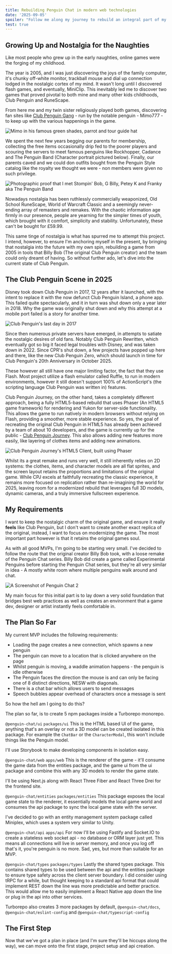```yaml
---
title: Rebuilding Penguin Chat in modern web technologies
date: '2025-09-05'
spoiler: "Follow me along my journey to rebuild an integral part of my childhood in modern web technologies!"
test: true
---
```


## Growing Up and Nostalgia for the Naughties

Like most people who grew up in the early naughties, online games were the forging of my childhood.

The year is 2005, and I was just discovering the joys of the family computer, it's chunky off-white monitor, trackball mouse and dial up connection lodged in the nostalgic cortex of my mind. It wasn't long until I discovered flash games, and eventually, MiniClip. This inevitably led me to discover two games that proved pivotal to both mine and many other kids childhoods, Club Penguin and RuneScape.

From here me and my twin sister religiously played both games, discovering fan sites like [Club Penguin Gang](http://www.clubpenguingang.com/) - run by the notable penguin - Mimo777 - to keep up with the various happenings in the game. 

![Mimo in his famous green shades, parrot and tour guide hat](./mimo777.png)

We spent the next few years begging our parents for membership, collecting the free items occasionally drip fed to the poorer players and scouring the servers to meet famous penguins like Rockhopper, Cadance and The Penguin Band (Character portrait pictured below). Finally, our parents caved and we could don outfits bought from the Penguin Style catalog like the royalty we thought we were - non members were given no such privilege.

![Photographic proof that I met Stompin' Bob, G Billy, Petey K and Franky aka The Penguin Band](./my_dude.png)

Nowadays nostalgia has been ruthlessly commercially weaponized, Old School RuneScape, World of Warcraft Classic and a seemingly never-ending array of remasters and remakes. With the chaotic information age firmly in our presence, people are yearning for the simpler times of youth, which brought with it comfort, simplicity and stability. Unfortunately, these can't be bought for £59.99. 

This same tinge of nostalgia is what has spurred me to attempt this project. I intend, however, to ensure I'm anchoring myself in the present, by bringing that nostalgia into the future with my own spin, rebuilding a game from 2005 in tools that Billy Bob (The original Club Penguin creator) and the team could only dreamt of having. So without further ado, let's dive into the current state of Club Penguin.

## The Club Penguin Scene in 2025

Disney took down Club Penguin in 2017, 12 years after it launched, with the intent to replace it with the now defunct Club Penguin Island, a phone app. This failed quite spectacularly, and it in turn was shut down only a year later in 2018. Why the game was originally shut down and why this attempt at a mobile port failed is a story for another time.

![Club Penguin's last day in 2017](./last_day_2.png)

Since then numerous private servers have emerged, in attempts to satiate the nostalgic desires of old fans. Notably Club Penguin Rewritten, which eventually got so big it faced legal troubles with Disney, and was taken down in 2022. Since CPR's shut down, a few projects have popped up here and there, like the new Club Penguin Zero, which should launch in time for Club Penguin's 20th Anniversary in October 2025. 

These however all still have one major limiting factor, the fact that they use Flash. Most project utilize a flash emulator called Ruffle, to run in modern environments, however it still doesn't support 100% of ActionScript's (the scripting language Club Penguin was written in) features.

Club Penguin Journey, on the other hand, takes a completely different approach, being a fully HTML5-based rebuild that uses Phaser (An HTML5 game framework) for rendering and Yukon for server-side functionality. This allows the game to run natively in modern browsers without relying on Flash, providing a smoother, more stable experience. So yes, the goal of recreating the original Club Penguin in HTML5 has already been achieved by a team of about 10 developers, and the game is currently up for the public - [Club Penguin Journey](https://www.cpjourney.net/). This also allows adding new features more easily, like layering of clothes items and adding new animations.

![Club Penguin Journey's HTML5 Client, built using Phaser](./cpj.png)

Whilst its a great remake and runs very well, it still inherently relies on 2D systems: the clothes, items, and character models are all flat sprites, and the screen layout retains the proportions and limitations of the original game. While CPJ excels at faithfully recreating the classic experience, it remains more focused on replication rather than re-imagining the world for 2025, leaving room for a modernized rebuild that leverages full 3D models, dynamic cameras, and a truly immersive fullscreen experience.

## My Requirements

I want to keep the nostalgic charm of the original game, and ensure it really **feels** like Club Penguin, but I don't want to create another exact replica of the original, instead, I want to focus on modernizing the game. The most important part however is that it retains the original games soul.

As with all good MVPs, I'm going to be starting very small. I've decided to follow the route that the original creator Billy Bob took, with a loose remake of the Penguin Chat series. Billy Bob did create a game called Experimental Penguins before starting the Penguin Chat series, but they're all very similar in idea - A mostly white room where multiple penguins walk around and chat.

![A Screenshot of Penguin Chat 2](./Penguin_chat.webp)

My main focus for this initial part is to lay down a very solid foundation that bridges best web practices as well as creates an environment that a game dev, designer or artist instantly feels comfortable in.

## The Plan So Far

My current MVP includes the following requirements:

- Loading the page creates a new connection, which spawns a new penguin
- The penguin can move to a location that is clicked anywhere on the page
- Whilst penguin is moving, a waddle animation happens - the penguin is idle otherwise
- The Penguin faces the direction the mouse is and can only be facing one of 8 distinct directions, NESW with diagonals.
- There is a chat bar which allows users to send messages
- Speech bubbles appear overhead of characters once a message is sent

So how the hell am I going to do this?

The plan so far, is to create 5 npm packages inside a Turborepo monorepo.

`@penguin-chat/ui` `packages/ui`
This is the HTML based UI of the game, anything that's an overlay or not a 3D model can be created isolated in this package. For example the `ChatBar` or the `CharacterModal`, this won't include things like the Penguin model.

I'll use Storybook to make developing components in isolation easy.

`@penguin-chat/web` `apps/web`
This is the renderer of the game - it'll consume the game data from the entities package, and the game ui from the ui package and combine this with any 3D models to render the game state.

I'll be using Next.js along with React Three Fiber and React Three Drei for the frontend site.

`@penguin-chat/entities` `packages/entities`
This package exposes the local game state to the renderer, it essentially models the local game world and consumes the api package to sync the local game state with the server.

I've decided to go with an entity management system package called Miniplex, which uses a system very similar to Unity.

`@penguin-chat/api` `apps/api`
For now I'll be using Fastify and Socket.IO to create a stateless web socket api - no database or ORM layer just yet. This means all connections will live in server memory, and once you log off that's it, you're penguin is no more. Sad, yes, but more than suitable for an MVP.

`@penguin-chat/types` `packages/types`
Lastly the shared types package. This contains shared types to be used between the api and the entities package to ensure type safety across the client server boundary. I did consider using tRPC for a while, but thought keeping to a standard api format that could implement REST down the line was more predictable and better practice. This would allow me to easily implement a React Native app down the line or plug in the api into other services.

Turborepo also creates 3 more packages by default, `@penguin-chat/docs`, `@penguin-chat/eslint-config` and `@penguin-chat/typescript-config`

## The First Step

Now that we've got a plan in place (and I'm sure they'll be hiccups along the way), we can move onto the first stage, project setup and api creation.